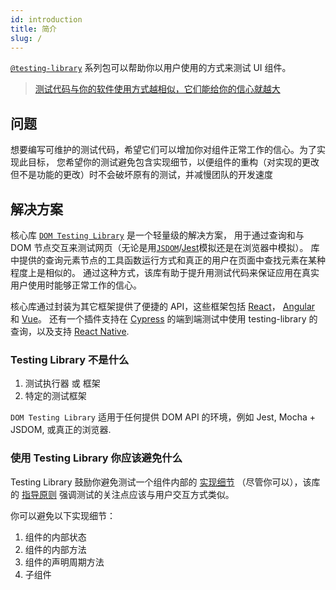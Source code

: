 ```yaml
---
id: introduction
title: 简介
slug: /
---
```


[`@testing-library`][npm] 系列包可以帮助你以用户使用的方式来测试 UI 组件。

> [测试代码与你的软件使用方式越相似，它们能给你的信心就越大](guiding-principles.mdx)

## 问题

想要编写可维护的测试代码，希望它们可以增加你对组件正常工作的信心。为了实现此目标，
您希望你的测试避免包含实现细节，以便组件的重构（对实现的更改但不是功能的更改）时不会破坏原有的测试，并减慢团队的开发速度

## 解决方案

核心库 [`DOM Testing Library`][dom] 是一个轻量级的解决方案，
用于通过查询和与 DOM 节点交互来测试网页（无论是用[`JSDOM`][jsdom]/[Jest][jest]模拟还是在浏览器中模拟）。
库中提供的查询元素节点的工具函数运行方式和真正的用户在页面中查找元素在某种程度上是相似的。
通过这种方式，该库有助于提升用测试代码来保证应用在真实用户使用时能够正常工作的信心。

核心库通过封装为其它框架提供了便捷的 API，这些框架包括 
 [React][react]， [Angular][angular] 和 [Vue][vue]。
还有一个插件支持在 [Cypress][cypress] 的端到端测试中使用 testing-library 的查询，以及支持 [React Native][react-native].

### Testing Library 不是什么

1.  测试执行器 或 框架
2.  特定的测试框架

`DOM Testing Library` 适用于任何提供 DOM API 的环境，例如
Jest, Mocha + JSDOM, 或真正的浏览器.

### 使用 Testing Library 你应该避免什么

Testing Library 鼓励你避免测试一个组件内部的
[实现细节](https://kentcdodds.com/blog/testing-implementation-details)
 （尽管你可以），该库的 [指导原则](/docs/guiding-principles) 强调测试的关注点应该与用户交互方式类似。

你可以避免以下实现细节：

1. 组件的内部状态
1. 组件的内部方法
1. 组件的声明周期方法
1. 子组件

[jest]: https://jestjs.io
[jsdom]: https://github.com/jsdom/jsdom
[dom]: dom-testing-library/intro.mdx
[react]: react-testing-library/intro.mdx
[angular]: angular-testing-library/intro.mdx
[vue]: vue-testing-library/intro.mdx
[cypress]: cypress-testing-library/intro.mdx
[react-native]: react-native-testing-library/intro.mdx
[npm]: https://www.npmjs.com/org/testing-library
